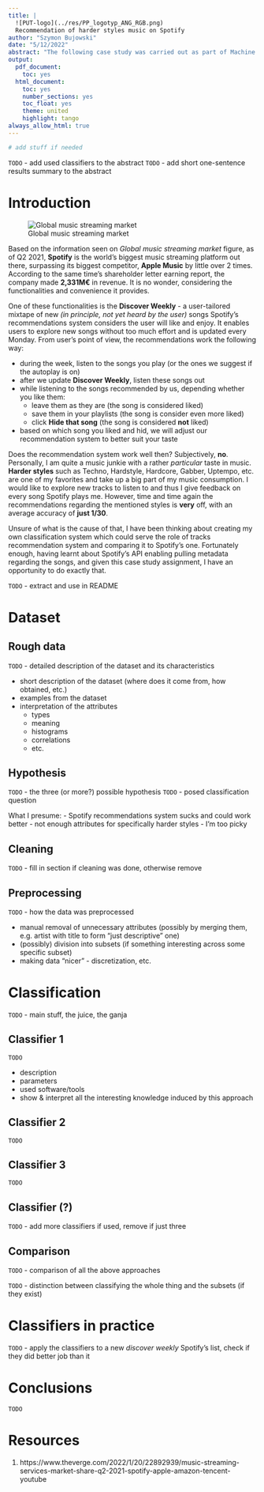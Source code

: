 ```yaml
---
title: |
  ![PUT-logo](../res/PP_logotyp_ANG_RGB.png)
  Recommendation of harder styles music on Spotify
author: "Szymon Bujowski"
date: "5/12/2022"
abstract: "The following case study was carried out as part of Machine Learning course classes at Poznan University of Technology. It concerns applying (...) classifiers to the dataset containing Spotify's data on songs belonging to the harder music styles (such as Techno, Hardstyle, Hardcore, Gabber, etc.) with a goal of creating a good recommendations system for such songs. Creation of such system could potentially invoke improvement of the current recommendations system and would be a workaround to satisfy my personal music taste needs. Reuslts of the case study concluded (...)"
output:
  pdf_document:
    toc: yes
  html_document:
    toc: yes
    number_sections: yes
    toc_float: yes
    theme: united
    highlight: tango
always_allow_html: true
---
```


```r
# add stuff if needed
```

`TODO` - add used classifiers to the abstract
`TODO` - add short one-sentence results summary to the abstract

# Introduction

![Global music streaming market](../res/MIDiA-music-streaming-subscription-market.png)

Based on the information seen on *Global music streaming market* figure, as of Q2 2021, **Spotify** is the world's biggest music streaming platform out there, surpassing its biggest competitor, **Apple Music** by little over 2 times. According to the same time's shareholder letter earning report, the company made **2,331M€** in revenue. It is no wonder, considering the functionalities and convenience it provides.

One of these functionalities is the **Discover Weekly** - a user-tailored mixtape of new *(in principle, not yet heard by the user)* songs Spotify's recommendations system considers the user will like and enjoy. It enables users to explore new songs without too much effort and is updated every Monday. From user's point of view, the recommendations work the following way:

- during the week, listen to the songs you play (or the ones we suggest if the autoplay is on)
- after we update **Discover Weekly**, listen these songs out
- while listening to the songs recommended by us, depending whether you like them:
  - leave them as they are (the song is considered liked)
  - save them in your playlists (the song is consider even more liked)
  - click **Hide that song** (the song is considered **not** liked)
- based on which song you liked and hid, we will adjust our recommendation system to better suit your taste

Does the recommendation system work well then? Subjectively, **no**. Personally, I am quite a music junkie with a rather *particular* taste in music. **Harder styles** such as Techno, Hardstyle, Hardcore, Gabber, Uptempo, etc. are one of my favorites and take up a big part of my music consumption. I would like to explore new tracks to listen to and thus I give feedback on every song Spotify plays me. However, time and time again the recommendations regarding the mentioned styles is **very** off, with an average accuracy of **just 1/30**.

Unsure of what is the cause of that, I have been thinking about creating my own classification system which could serve the role of tracks recommendation system and comparing it to Spotify's one. Fortunately enough, having learnt about Spotify's API enabling pulling metadata regarding the songs, and given this case study assignment, I have an opportunity to do exactly that.

`TODO` - extract and use in README

# Dataset

## Rough data

`TODO` - detailed description of the dataset and its characteristics

- short description of the dataset (where does it come from, how obtained, etc.)
- examples from the dataset
- interpretation of the attributes
  - types
  - meaning
  - histograms
  - correlations
  - etc.

## Hypothesis

`TODO` - the three (or more?) possible hypothesis
`TODO` - posed classification question

What I presume:
- Spotify recommendations system sucks and could work better
- not enough attributes for specifically harder styles
- I'm too picky

## Cleaning

`TODO` - fill in section if cleaning was done, otherwise remove

## Preprocessing

`TODO` - how the data was preprocessed

- manual removal of unnecessary attributes (possibly by merging them, e.g. artist with title to form "just descriptive" one)
- (possibly) division into subsets (if something interesting across some specific subset)
- making data "nicer" - discretization, etc.

# Classification

`TODO` - main stuff, the juice, the ganja

## Classifier 1

`TODO`

- description
- parameters
- used software/tools
- show & interpret all the interesting knowledge induced by this approach

## Classifier 2

`TODO`

## Classifier 3

`TODO`

## Classifier (?)

`TODO` - add more classifiers if used, remove if just three

## Comparison

`TODO` - comparison of all the above approaches



`TODO` - distinction between classifying the whole thing and the subsets (if they exist)

# Classifiers in practice

`TODO` - apply the classifiers to a new *discover weekly* Spotify's list, check if they did better job than it

# Conclusions

`TODO`

# Resources

1. https://www.theverge.com/2022/1/20/22892939/music-streaming-services-market-share-q2-2021-spotify-apple-amazon-tencent-youtube
